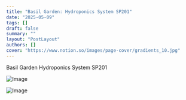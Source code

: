 ```yaml
---
title: "Basil Garden: Hydroponics System SP201"
date: "2025-05-09"
tags: []
draft: false
summary: ""
layout: "PostLayout"
authors: []
cover: "https://www.notion.so/images/page-cover/gradients_10.jpg"
---
```


Basil Garden Hydroponics System SP201

![Image](https://prod-files-secure.s3.us-west-2.amazonaws.com/5956c749-d457-4730-a1d5-34ca41ebc0fa/14b80524-8030-41d6-9c26-501e446b0eb5/Screenshot_2025-04-20_at_10.22.46_PM.heic?X-Amz-Algorithm=AWS4-HMAC-SHA256&X-Amz-Content-Sha256=UNSIGNED-PAYLOAD&X-Amz-Credential=ASIAZI2LB466SBC3TGO6%2F20250603%2Fus-west-2%2Fs3%2Faws4_request&X-Amz-Date=20250603T015033Z&X-Amz-Expires=3600&X-Amz-Security-Token=IQoJb3JpZ2luX2VjEDIaCXVzLXdlc3QtMiJHMEUCIQCbMbdWy%2Bpf9jvCi4oJZPPrQJKi1QqqcksgXoRSiFZ3iAIgCBPrkFPKN59bFsmKhqFTCJFnmwZlFb8cTXqJTiqL6BQqiAQI%2B%2F%2F%2F%2F%2F%2F%2F%2F%2F%2F%2FARAAGgw2Mzc0MjMxODM4MDUiDN8H7WM8EQOJxk1oxCrcA2U3ivpIUp8zF8NpMsubMtyXAy6wiARDKV%2B86Z%2FQUBa5IE2ySAVcuJwJ%2B8Gy6%2BqJZMpE9pHtjtfbJS9OUJNjKoPmog0%2BFNGW6RPT%2FV9mFDLpXkHm1hUIjG25Q621eyJUj984wyKmdMnDxkJBtvKxzAJwC5p0gQUboLbUA%2B2KT6oPTz8XJ2h%2B040WvZjCxEzyRpaHoOgr43LIVe2pfc13RKBU4i1hQMAdADEiMPy9d6GxBxQpwg7AFA%2FHEIYSqlKtIJNpPnUMlj%2BCr16fQl8ysJJOJlfsNgsAxP8g4Wvwtq93reY%2FedB%2B3YVowCmXaVOt379XgnJeIZdKQiTIB54g%2BkEsAzM5tgnycqPzBnp9mgnHdWLQXvOEllThEhTr%2ByqOVCX6h%2FtYqqhHDY3u1PgO%2FOVQgrmXBZpEk%2Bf1sgqRFH5n0BfYKIhOPEIuyas6BmPybzmqOp6YuTVJJEH%2BRGpHnH%2BJcrF1rWz2ni4pXB444%2BPIwFCJrMoqelrpFF720QuV3AItJ8Cr%2FnMKRVRe1%2BjtvSOLsJ3wjPh0sLUbBE7d5vE3Sp4b73m9tprR0r4JCAuPTElbHpHLMfLww%2B%2BK9gzp9odSIXYVwkUhksHo5NGDQeMAS%2FYOKvqfUSsknzv5MMeo%2BcEGOqUBRs%2FHkZlOSLjoQvTHgo5XhHC4yKKNB9MXQPcCSnu%2FEYhnOayJ3o2d%2FUMQ%2BtxRXf9rvRe1gK8HAKTjWNIcDgMVScomrW7NIyJWKLmJWCH6OnJCbwKI4aYlENyGg93CZ9mtCiqkntsb2kki9fH8hP3jfHZgdF37APwpbAfpIN89VRWdcKCitYHfYZA3hk0c6BZjqxLGbwHTX5RnvGm0uHCbFVQ6myfX&X-Amz-Signature=9dc0f804d2b1d94f1eaf0f1422b1a0e1f9ab1a8c941cf5fa086e6b2657a562d0&X-Amz-SignedHeaders=host&x-id=GetObject)

![Image](https://prod-files-secure.s3.us-west-2.amazonaws.com/5956c749-d457-4730-a1d5-34ca41ebc0fa/2075ae1d-3d57-4d1a-9340-19a91ec030ab/F09EEF88-A800-4C17-95E2-E58FBD69AE2B_1_102_o.jpeg?X-Amz-Algorithm=AWS4-HMAC-SHA256&X-Amz-Content-Sha256=UNSIGNED-PAYLOAD&X-Amz-Credential=ASIAZI2LB466SBC3TGO6%2F20250603%2Fus-west-2%2Fs3%2Faws4_request&X-Amz-Date=20250603T015033Z&X-Amz-Expires=3600&X-Amz-Security-Token=IQoJb3JpZ2luX2VjEDIaCXVzLXdlc3QtMiJHMEUCIQCbMbdWy%2Bpf9jvCi4oJZPPrQJKi1QqqcksgXoRSiFZ3iAIgCBPrkFPKN59bFsmKhqFTCJFnmwZlFb8cTXqJTiqL6BQqiAQI%2B%2F%2F%2F%2F%2F%2F%2F%2F%2F%2F%2FARAAGgw2Mzc0MjMxODM4MDUiDN8H7WM8EQOJxk1oxCrcA2U3ivpIUp8zF8NpMsubMtyXAy6wiARDKV%2B86Z%2FQUBa5IE2ySAVcuJwJ%2B8Gy6%2BqJZMpE9pHtjtfbJS9OUJNjKoPmog0%2BFNGW6RPT%2FV9mFDLpXkHm1hUIjG25Q621eyJUj984wyKmdMnDxkJBtvKxzAJwC5p0gQUboLbUA%2B2KT6oPTz8XJ2h%2B040WvZjCxEzyRpaHoOgr43LIVe2pfc13RKBU4i1hQMAdADEiMPy9d6GxBxQpwg7AFA%2FHEIYSqlKtIJNpPnUMlj%2BCr16fQl8ysJJOJlfsNgsAxP8g4Wvwtq93reY%2FedB%2B3YVowCmXaVOt379XgnJeIZdKQiTIB54g%2BkEsAzM5tgnycqPzBnp9mgnHdWLQXvOEllThEhTr%2ByqOVCX6h%2FtYqqhHDY3u1PgO%2FOVQgrmXBZpEk%2Bf1sgqRFH5n0BfYKIhOPEIuyas6BmPybzmqOp6YuTVJJEH%2BRGpHnH%2BJcrF1rWz2ni4pXB444%2BPIwFCJrMoqelrpFF720QuV3AItJ8Cr%2FnMKRVRe1%2BjtvSOLsJ3wjPh0sLUbBE7d5vE3Sp4b73m9tprR0r4JCAuPTElbHpHLMfLww%2B%2BK9gzp9odSIXYVwkUhksHo5NGDQeMAS%2FYOKvqfUSsknzv5MMeo%2BcEGOqUBRs%2FHkZlOSLjoQvTHgo5XhHC4yKKNB9MXQPcCSnu%2FEYhnOayJ3o2d%2FUMQ%2BtxRXf9rvRe1gK8HAKTjWNIcDgMVScomrW7NIyJWKLmJWCH6OnJCbwKI4aYlENyGg93CZ9mtCiqkntsb2kki9fH8hP3jfHZgdF37APwpbAfpIN89VRWdcKCitYHfYZA3hk0c6BZjqxLGbwHTX5RnvGm0uHCbFVQ6myfX&X-Amz-Signature=d04362dda5be2018bf1fa842d714a7ba15f77735795053911ce5cdd6aff498ce&X-Amz-SignedHeaders=host&x-id=GetObject)